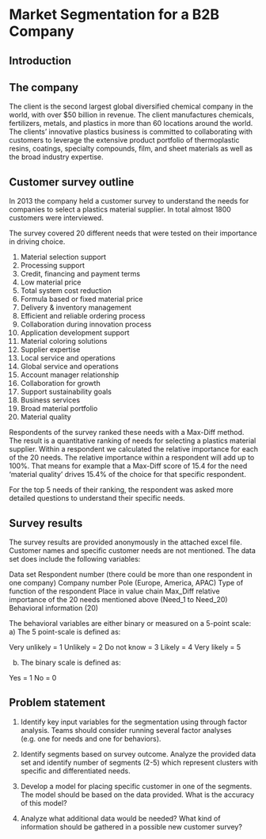<link rel="stylesheet" href="http://netdna.bootstrapcdn.com/bootstrap/3.0.3/css/bootstrap.min.css">
<style type="text/css"> body {padding: 10px 30px 10px 30px;} table,th, td {text-align: center;}</style>
<style>
td.tableRow
{
text-align:center;
}
</style>


Market Segmentation for a B2B Company
========================================================


Introduction
---------------------------------------------------------

## The company

The client is the second largest global diversified chemical company in the world, with over $50 billion in revenue.  The client manufactures chemicals, fertilizers, metals, and plastics in more than 60 locations around the world.
The clients' innovative plastics business is committed to collaborating with customers to leverage the extensive product portfolio of thermoplastic resins, coatings, specialty compounds, film, and sheet materials as well as the broad industry expertise.

## Customer survey outline

In 2013 the company held a customer survey to understand the needs for companies to select a plastics material supplier. In total almost 1800 customers were interviewed. 

The survey covered 20 different needs that were tested on their importance in driving choice. 

1.  Material selection support
2.	Processing support
3.	Credit, financing and payment terms
4.	Low material price
5.	Total system cost reduction
6.	Formula based or fixed material price
7.	Delivery & inventory management
8.	Efficient and reliable ordering process
9.	Collaboration during innovation process
10.	Application development support
11.	Material coloring solutions
12.	Supplier expertise
13.	Local service and operations
14.	Global service and operations
15.	Account manager relationship
16.	Collaboration for growth
17.	Support sustainability goals
18.	Business services
19.	Broad material portfolio
20.	Material quality

Respondents of the survey ranked these needs with a Max-Diff method. The result is a quantitative ranking of needs for selecting a plastics material supplier. Within a respondent we calculated the relative importance for each of the 20 needs. The relative importance within a respondent will add up to 100%. That means for example that a Max-Diff score of 15.4 for the need 'material quality' drives 15.4% of the choice for that specific respondent. 

For the top 5 needs of their ranking, the respondent was asked more detailed questions to understand their specific needs.

## Survey results

The survey results are provided anonymously in the attached excel file. Customer names and specific customer needs are not mentioned. The data set does include the following variables:

Data set
Respondent number (there could be more than one respondent in one company)
Company number
Pole (Europe, America, APAC)
Type of function of the respondent
Place in value chain
Max_Diff relative importance of the 20 needs mentioned above (Need_1 to Need_20)
Behavioral information (20) 

The behavioral variables are either binary or measured on a 5-point scale:
a)	The 5 point-scale is defined as:

Very unlikely = 1
Unlikely = 2
Do not know = 3
Likely = 4
Very likely = 5

b)	The binary scale is defined as:

Yes = 1
No = 0

Problem statement
--------------------------------------------------------------

1.	Identify key input variables for the segmentation using through factor analysis. Teams should consider running several factor analyses (e.g. one for needs and one for behaviors). 

2.	Identify segments based on survey outcome. Analyze the provided data set and identify number of segments (2-5) which represent clusters with specific and differentiated needs.

3.	Develop a model for placing specific customer in one of the segments. The model should be based on the data provided. What is the accuracy of this model?

4.	Analyze what additional data would be needed? What kind of information should be gathered in a possible new customer survey?
